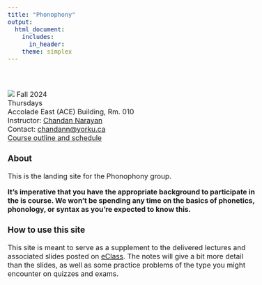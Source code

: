 ```yaml
---
title: "Phonophony"
output: 
  html_document:
    includes:
      in_header: 
    theme: simplex
---
```

<style type="text/css">
  body{
  font-size: 12pt;
}
</style>

<style type="text/css">
.title {
  display: none;
}

#getting-started img {
  margin-right: 10px;
}

</style>

<div class="row" style="padding-top: 30px;">
<div class="col-sm-6">

![](images/phonophony_logo.jpg)
Fall 2024
\
Thursdays\
Accolade East (ACE) Building, Rm. 010\
Instructor: [Chandan Narayan](https://ch-narayan.github.io)\
Contact: [chandann@yorku.ca](mailto:chandann@yorku.ca)\
[Course outline and schedule](LING4230syllabus.html)

### About

This is the landing site for the Phonophony group.

**It’s imperative that you have the appropriate background to participate in the is course. We won't be spending any time on the basics of phonetics, phonology, or syntax as you’re expected to know this.**


### How to use this site

This site is meant to serve as a supplement to the delivered lectures and associated slides posted on [eClass](https://eclass.yorku.ca). The notes will give a bit more detail than the slides, as well as some practice problems of the type you might encounter on quizzes and exams. 


</div>
<div class="col-sm-6">

</a>
</div>
